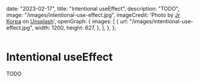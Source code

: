   date: "2023-02-17",
  title: "Intentional useEffect",
  description: "TODO",
  image: "/images/intentional-use-effect.jpg",
  imageCredit:
    'Photo by <a href="https://unsplash.com/@jrkorpa?utm_content=creditCopyText&utm_medium=referral&utm_source=unsplash">Jr Korpa</a> on <a href="https://unsplash.com/photos/pink-and-black-wallpaper-9XngoIpxcEo?utm_content=creditCopyText&utm_medium=referral&utm_source=unsplash">Unsplash</a>',
  openGraph: {
    images: [
      {
        url: "/images/intentional-use-effect.jpg",
        width: 1200,
        height: 627,
      },
    ],
  },
};

<Image src="/images/intentional-use-effect.jpg" alt="" />

# Intentional useEffect

TODO
